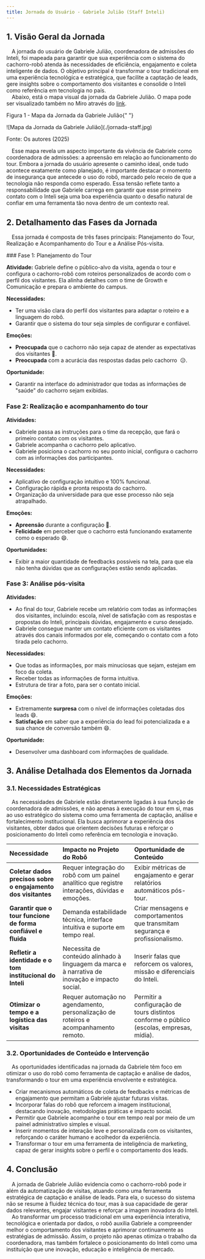 ```yaml
---
title: Jornada do Usuário - Gabriele Julião (Staff Inteli)
---
```



## 1. Visão Geral da Jornada

&emsp;A jornada do usuário de Gabriele Julião, coordenadora de admissões do Inteli, foi mapeada para garantir que sua experiência com o sistema do cachorro-robô atenda às necessidades de eficiência, engajamento e coleta inteligente de dados. O objetivo principal é transformar o tour tradicional em uma experiência tecnológica e estratégica, que facilite a captação de leads, gere insights sobre o comportamento dos visitantes e consolide o Inteli como referência em tecnologia no país. <br/>
&emsp;Abaixo, está o mapa visual da jornada da Gabriele Julião. O mapa pode ser visualizado também no Miro através do [link](https://miro.com/welcomeonboard/NFFEdGZFeWN0YTZTQ2RCM0R0a1BBMVJLMC9XTHpDTkFJS1JwRVJ0MDVna1BrSmFYamkxalN5TUppa1lmMERxT2ZnVUQrNEFjQnB5L1lPWGZCWTg4K201Uk81SWljVS9EYTZjc1dNdGQwQjdpdmRYUG56eS9wS3FWNGs0dCtIRGN3VHhHVHd5UWtSM1BidUtUYmxycDRnPT0hdjE=?share_link_id=721060916898).

<p style={{ textAlign: "center" }}>
  Figura 1 - Mapa da Jornada da Gabriele Julião{" "}
</p>
<div style={{ margin: 25 }}>
  <div style={{ textAlign: "center" }}>
    ![Mapa da Jornada da Gabriele Julião](./jornada-staff.jpg)
  </div>
</div>
<p style={{ textAlign: "center" }}>Fonte: Os autores (2025)</p>

&emsp;Esse mapa revela um aspecto importante da vivência de Gabriele como coordenadora de admissões: a apreensão em relação ao funcionamento do tour. Embora a jornada do usuário apresente o caminho ideal, onde tudo acontece exatamente como planejado, é importante destacar o momento de insegurança que antecede o uso do robô, marcado pelo receio de que a tecnologia não responda como esperado. Essa tensão reflete tanto a responsabilidade que Gabriele carrega em garantir que esse primeiro contato com o Inteli seja uma boa experiência quanto o desafio natural de confiar em uma ferramenta tão nova dentro de um contexto real.

## 2. Detalhamento das Fases da Jornada

&emsp;Essa jornada é composta de três fases principais: Planejamento do Tour, Realização e Acompanhamento do Tour e a Análise Pós-visita.

<Steps>
### Fase 1: Planejamento do Tour

**Atividade:** Gabriele define o público-alvo da visita, agenda o tour e configura o cachorro-robô com roteiros personalizados de acordo com o perfil dos visitantes. Ela alinha detalhes com o time de Growth e Comunicação e prepara o ambiente do campus.

**Necessidades:**

- Ter uma visão clara do perfil dos visitantes para adaptar o roteiro e a linguagem do robô.
- Garantir que o sistema do tour seja simples de configurar e confiável.

**Emoções:**

- **Preocupada** que o cachorro não seja capaz de atender as expectativas dos visitantes 🧐.
- **Preocupada** com a acurácia das respostas dadas pelo cachorro  😥.

**Oportunidade:**

- Garantir na interface do administrador que todas as informações de "saúde" do cachorro sejam exibidas. 

### Fase 2: Realização e acompanhamento do tour

**Atividades:** 
- Gabriele passa as instruções para o time da recepção, que fará o primeiro contato com os visitantes. 
- Gabriele acompanha o cachorro pelo aplicativo. 
- Gabriele posiciona o cachorro no seu ponto inicial, configura o cachorro com as informações dos participantes. 

**Necessidades:**

- Aplicativo de configuração intuitivo e 100% funcional.
- Configuração rápida e pronta resposta do cachorro.
- Organização da universidade para que esse processo não seja atrapalhado. 

**Emoções:**

- **Apreensão** durante a configuração 😬.
- **Felicidade** em perceber que o cachorro está funcionando exatamente como o esperado 😄.

**Oportunidades:**

- Exibir a maior quantidade de feedbacks possíveis na tela, para que ela não tenha dúvidas que as configurações estão sendo aplicadas. 

### Fase 3: Análise pós-visita

**Atividades:** 
- Ao final do tour, Gabriele recebe um relatório com todas as informações dos visitantes, incluindo: escola, nível de satisfação com as respostas e propostas do Inteli, principais dúvidas, engajamento e curso desejado.
- Gabriele consegue manter um contato eficiente com os visitantes através dos canais informados por ele, começando o contato com a foto tirada pelo cachorro.

**Necessidades:**

- Que todas as informações, por mais minuciosas que sejam, estejam em foco da coleta. 
- Receber todas as informações de forma intuitiva. 
- Estrutura de tirar a foto, para ser o contato inicial.

**Emoções:**

- Extremamente **surpresa** com o nível de informações coletadas dos leads 😄.
- **Satisfação** em saber que a experiência do lead foi potencializada e a sua chance de conversão também 😄. 

**Oportunidade:**

- Desenvolver uma dashboard com informações de qualidade.

</Steps>

## 3. Análise Detalhada dos Elementos da Jornada

### 3.1. Necessidades Estratégicas

&emsp;As necessidades de Gabriele estão diretamente ligadas à sua função de coordenadora de admissões, e não apenas à execução do tour em si, mas ao uso estratégico do sistema como uma ferramenta de captação, análise e fortalecimento institucional. Ela busca aprimorar a experiência dos visitantes, obter dados que orientem decisões futuras e reforçar o posicionamento do Inteli como referência em tecnologia e inovação.

| Necessidade                                            | Impacto no Projeto do Robô                                                                                       | Oportunidade de Conteúdo                                                      |
| :----------------------------------------------------- | :--------------------------------------------------------------------------------------------------------------- | :---------------------------------------------------------------------------- |
| **Coletar dados precisos sobre o engajamento dos visitantes**    | Requer integração do robô com um painel analítico que registre interações, dúvidas e emoções.                                                     | Exibir métricas de engajamento e gerar relatórios automáticos pós-tour.                          |
| **Garantir que o tour funcione de forma confiável e fluida**  | Demanda estabilidade técnica, interface intuitiva e suporte em tempo real.                                             | Criar mensagens e comportamentos que transmitam segurança e profissionalismo.    |
| **Refletir a identidade e o tom institucional do Inteli** | Necessita de conteúdo alinhado à linguagem da marca e à narrativa de inovação e impacto social.      | Inserir falas que reforcem os valores, missão e diferenciais do Inteli. |
| **Otimizar o tempo e a logística das visitas**                   | Requer automação no agendamento, personalização de roteiros e acompanhamento remoto.| Permitir a configuração de tours distintos conforme o público (escolas, empresas, mídia).                      |

### 3.2. Oportunidades de Conteúdo e Intervenção

&emsp;As oportunidades identificadas na jornada da Gabriele têm foco em otimizar o uso do robô como ferramenta de captação e análise de dados, transformando o tour em uma experiência envolvente e estratégica.

- Criar mecanismos automáticos de coleta de feedbacks e métricas de engajamento que permitam a Gabriele ajustar futuras visitas.
- Incorporar falas do robô que reforcem a imagem institucional, destacando inovação, metodologias práticas e impacto social.
- Permitir que Gabriele acompanhe o tour em tempo real por meio de um painel administrativo simples e visual.
- Inserir momentos de interação leve e personalizada com os visitantes, reforçando o caráter humano e acolhedor da experiência.
- Transformar o tour em uma ferramenta de inteligência de marketing, capaz de gerar insights sobre o perfil e o comportamento dos leads.

## 4. Conclusão

&emsp;A jornada de Gabriele Julião evidencia como o cachorro-robô pode ir além da automatização de visitas, atuando como uma ferramenta estratégica de captação e análise de leads. Para ela, o sucesso do sistema não se resume à fluidez técnica do tour, mas à sua capacidade de gerar dados relevantes, engajar visitantes e reforçar a imagem inovadora do Inteli. <br/>
&emsp;Ao transformar um processo tradicional em uma experiência interativa, tecnológica e orientada por dados, o robô auxilia Gabriele a compreender melhor o comportamento dos visitantes e aprimorar continuamente as estratégias de admissão. Assim, o projeto não apenas otimiza o trabalho da coordenadora, mas também fortalece o posicionamento do Inteli como uma instituição que une inovação, educação e inteligência de mercado.